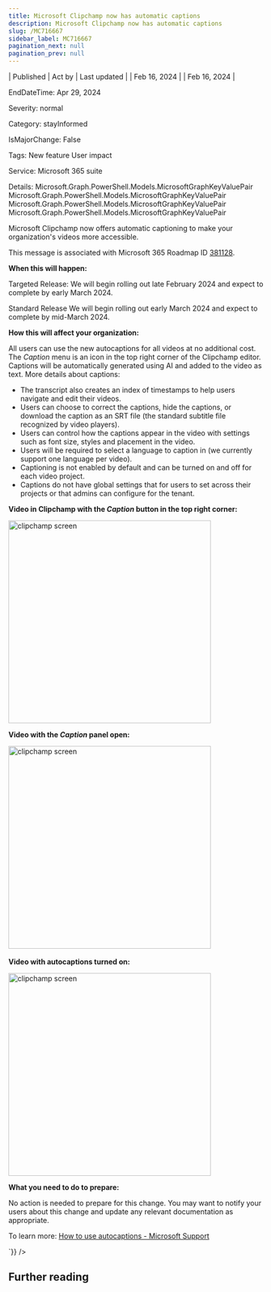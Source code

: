 ```yaml
---
title: Microsoft Clipchamp now has automatic captions
description: Microsoft Clipchamp now has automatic captions
slug: /MC716667
sidebar_label: MC716667
pagination_next: null
pagination_prev: null
---
```



| Published | Act by | Last updated |
| Feb 16, 2024 |  | Feb 16, 2024 |

EndDateTime: Apr 29, 2024

Severity: normal

Category: stayInformed

IsMajorChange: False

Tags: New feature User impact

Service: Microsoft 365 suite

Details: Microsoft.Graph.PowerShell.Models.MicrosoftGraphKeyValuePair Microsoft.Graph.PowerShell.Models.MicrosoftGraphKeyValuePair Microsoft.Graph.PowerShell.Models.MicrosoftGraphKeyValuePair Microsoft.Graph.PowerShell.Models.MicrosoftGraphKeyValuePair

<div dangerouslySetInnerHTML={{__html:`
<p>Microsoft Clipchamp now offers automatic captioning to make your organization's&nbsp;videos more accessible.&nbsp;</p><p>This message is associated with Microsoft 365 Roadmap ID <a href="https://www.microsoft.com/microsoft-365/roadmap?filters=&amp;searchterms=381128" target="_blank" style="">381128</a>.</p><p><b>When this will happen:</b></p><p>Targeted Release: We will begin rolling out late February 2024 and expect to complete by early March 2024.
</p><p>Standard Release  We will begin rolling out early March 2024 and expect to complete by mid-March 2024.</p><p><b>How this will affect your organization:</b></p><p>All users can use the new autocaptions for all videos at no additional cost. The <i>Caption </i>menu is an icon in the top right corner of the Clipchamp editor. Captions will be automatically generated using AI and added to the video as text. More details about captions:</p><ul><li>The transcript also creates an index of timestamps to help users navigate and edit their videos. </li><li>Users can choose to correct the captions, hide the captions, or download the caption as an SRT file (the standard subtitle file recognized by video players).</li><li><span style="font-size: 14px;">Users can control how the captions appear in the video with settings such as font size, styles and placement in the video.
</span></li><li>Users will be required to select a language to caption in (we currently support one language per video).</li><li>Captioning is not enabled by default and can be turned on and off for each video project. </li><li>Captions do not have global settings that for users to set across their projects or that admins can configure for the tenant.</li></ul><p><b>Video in Clipchamp with the <i>Caption </i>button in the top right corner:</b></p><p><img src="https://img-prod-cms-rt-microsoft-com.akamaized.net/cms/api/am/imageFileData/RW1hr2E?ver=36d8" style="width: 400px;" alt="clipchamp screen"><br></p><p><b>Video with the <i>Caption </i>panel open:&nbsp;</b></p><p><img src="https://img-prod-cms-rt-microsoft-com.akamaized.net/cms/api/am/imageFileData/RW1hyAv?ver=a742" style="width: 400px;" alt="clipchamp screen"><b><br></b></p><p><b>Video with autocaptions turned on:&nbsp;</b></p><p><img src="https://img-prod-cms-rt-microsoft-com.akamaized.net/cms/api/am/imageFileData/RW1hr2D?ver=cecd" style="width: 400px;" alt="clipchamp screen"><br></p><p><b>What you need to do to prepare:</b></p><p>No action is needed to prepare for this change. You may want to notify your users about this change and update any relevant documentation as appropriate.</p><p>To learn more: <a href="https://support.microsoft.com/topic/how-to-use-autocaptions-ccb0520b-38f6-4fa9-aca8-872c2964946a#ID0EDD=Work_version" target="_blank">How to use autocaptions - Microsoft Support</a></p>
`}} />

## Further reading

